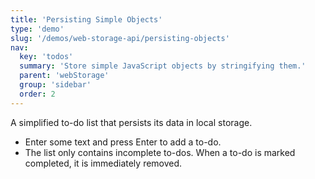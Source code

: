 ```yaml
---
title: 'Persisting Simple Objects'
type: 'demo'
slug: '/demos/web-storage-api/persisting-objects'
nav:
  key: 'todos'
  summary: 'Store simple JavaScript objects by stringifying them.'
  parent: 'webStorage'
  group: 'sidebar'
  order: 2
---
```


A simplified to-do list that persists its data in local storage.

 - Enter some text and press Enter to add a to-do.
 - The list only contains incomplete to-dos. When a to-do is marked completed, it is immediately removed.
